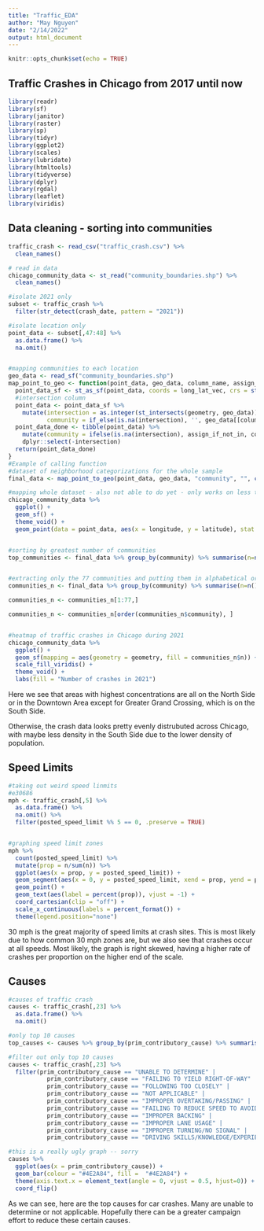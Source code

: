 ---
title: "Traffic_EDA"
author: "May Nguyen"
date: "2/14/2022"
output: html_document
---

```{r setup, include=FALSE}
knitr::opts_chunk$set(echo = TRUE)
```


## Traffic Crashes in Chicago from 2017 until now


```{r load-packages, message = FALSE, warning = FALSE}
library(readr)
library(sf)
library(janitor)
library(raster)
library(sp)
library(tidyr)
library(ggplot2)
library(scales)
library(lubridate)
library(htmltools)
library(tidyverse)
library(dplyr)
library(rgdal)
library(leaflet)
library(viridis)
```

## Data cleaning - sorting into communities


```{r communities, message = FALSE, warning = FALSE, results = FALSE}
traffic_crash <- read_csv("traffic_crash.csv") %>%
  clean_names()

# read in data
chicago_community_data <- st_read("community_boundaries.shp") %>% 
  clean_names()

#isolate 2021 only
subset <- traffic_crash %>%
  filter(str_detect(crash_date, pattern = "2021"))

#isolate location only
point_data <- subset[,47:48] %>%
  as.data.frame() %>%
  na.omit() 


#mapping communities to each location
geo_data <- read_sf("community_boundaries.shp")
map_point_to_geo <- function(point_data, geo_data, column_name, assign_if_not_in, long_lat_vec){
  point_data_sf <- st_as_sf(point_data, coords = long_lat_vec, crs = st_crs(geo_data))
  #intersection column
  point_data <- point_data_sf %>%
    mutate(intersection = as.integer(st_intersects(geometry, geo_data)),
           community = if_else(is.na(intersection), '', geo_data[[column_name]][intersection]))
  point_data_done <- tibble(point_data) %>%
    mutate(community = ifelse(is.na(intersection), assign_if_not_in, community)) %>%
    dplyr::select(-intersection)
  return(point_data_done)
}
#Example of calling function
#dataset of neighborhood categorizations for the whole sample
final_data <- map_point_to_geo(point_data, geo_data, "community", "", c("longitude", "latitude"))

#mapping whole dataset - also not able to do yet - only works on less than 600 points of a sample currently
chicago_community_data %>%   
  ggplot() +
  geom_sf() +
  theme_void() +
  geom_point(data = point_data, aes(x = longitude, y = latitude), stat = "identity")


#sorting by greatest number of communities
top_communities <- final_data %>% group_by(community) %>% summarise(n=n()) %>% ungroup() %>% arrange(-n)


#extracting only the 77 communities and putting them in alphabetical order
communities_n <- final_data %>% group_by(community) %>% summarise(n=n()) %>% ungroup() %>% arrange(-n)

communities_n <- communities_n[1:77,]

communities_n <- communities_n[order(communities_n$community), ]


#heatmap of traffic crashes in Chicago during 2021
chicago_community_data %>%
  ggplot() +
  geom_sf(mapping = aes(geometry = geometry, fill = communities_n$n)) +
  scale_fill_viridis() +
  theme_void() +
  labs(fill = "Number of crashes in 2021")

```




Here we see that areas with highest concentrations are all on the North Side or in the Downtown Area except for Greater Grand Crossing, which is on the South Side.

Otherwise, the crash data looks pretty evenly distrubuted across Chicago, with maybe less density in the South Side due to the lower density of population.

## Speed Limits
```{r speed, message = FALSE, warning = FALSE, results = FALSE}
#taking out weird speed linmits
#e30686
mph <- traffic_crash[,5] %>%
  as.data.frame() %>%
  na.omit() %>%
  filter(posted_speed_limit %% 5 == 0, .preserve = TRUE)


#graphing speed limit zones
mph %>%
  count(posted_speed_limit) %>% 
  mutate(prop = n/sum(n)) %>% 
  ggplot(aes(x = prop, y = posted_speed_limit)) + 
  geom_segment(aes(x = 0, y = posted_speed_limit, xend = prop, yend = posted_speed_limit, colour = "red")) +
  geom_point() +
  geom_text(aes(label = percent(prop)), vjust = -1) +
  coord_cartesian(clip = "off") +
  scale_x_continuous(labels = percent_format()) +
  theme(legend.position="none")

```

30 mph is the great majority of speed limits at crash sites. This is most likely due to how common 30 mph zones are, but we also see that crashes occur at all speeds. Most likely, the graph is right skewed, having a higher rate of crashes per proportion on the higher end of the scale.

## Causes

```{r causes, message = FALSE, warning = FALSE, results = FALSE}
#causes of traffic crash
causes <- traffic_crash[,23] %>%
  as.data.frame() %>%
  na.omit()

#only top 10 causes
top_causes <- causes %>% group_by(prim_contributory_cause) %>% summarise(n=n()) %>% ungroup() %>% arrange(-n) 

#filter out only top 10 causes
causes <- traffic_crash[,23] %>%
  filter(prim_contributory_cause == "UNABLE TO DETERMINE" | 
           prim_contributory_cause == "FAILING TO YIELD RIGHT-OF-WAY" | 
           prim_contributory_cause == "FOLLOWING TOO CLOSELY" | 
           prim_contributory_cause == "NOT APPLICABLE" | 
           prim_contributory_cause == "IMPROPER OVERTAKING/PASSING" | 
           prim_contributory_cause == "FAILING TO REDUCE SPEED TO AVOID CRASH" | 
           prim_contributory_cause == "IMPROPER BACKING" | 
           prim_contributory_cause == "IMPROPER LANE USAGE" | 
           prim_contributory_cause == "IMPROPER TURNING/NO SIGNAL" | 
           prim_contributory_cause == "DRIVING SKILLS/KNOWLEDGE/EXPERIENCE" , .preserve = TRUE)

#this is a really ugly graph -- sorry
causes %>%
  ggplot(aes(x = prim_contributory_cause)) +
  geom_bar(colour = "#4E2A84", fill =  "#4E2A84") +
  theme(axis.text.x = element_text(angle = 0, vjust = 0.5, hjust=0)) + 
  coord_flip()
```

As we can see, here are the top causes for car crashes. Many are unable to determine or not applicable. Hopefully there can be a greater campaign effort to reduce these certain causes.

